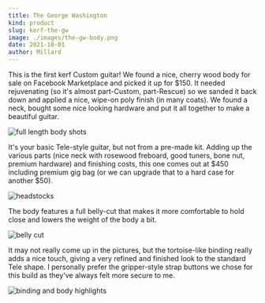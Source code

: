 ```yaml
---
title: The George Washington
kind: product
slug: kerf-the-gw
image: ./images/the-gw-body.png
date: 2021-10-01
author: Millard
---
```


This is the first kerf Custom guitar! We found a nice, cherry wood body for sale on Facebook Marketplace
and picked it up for $150. It needed rejuvenating (so it's almost part-Custom, part-Rescue) so we
sanded it back down and applied a nice, wipe-on poly finish (in many coats). We found a neck, bought
some nice looking hardware and put it all together to make a beautiful guitar.

![full length body shots](images/the-gw-full.png)

It's your basic Tele-style guitar, but not from a pre-made kit. Adding up the various parts 
(nice neck with rosewood freboard, good tuners, bone nut, premium hardware) and
finishing costs, this one comes out at $450 including premium gig bag 
(or we can upgrade that to a hard case for another $50).

![headstocks](images/the-gw-montage.png)

The body features a full belly-cut that makes it more comfortable to hold close and lowers
the weight of the body a bit.

![belly cut](images/the-gw-bellycut.png)

It may not really come up in the pictures, but the tortoise-like binding really adds a nice touch, 
giving a very refined and finished look to the standard Tele shape. I personally prefer the gripper-style
strap buttons we chose for this build as they've always felt more secure to me.

![binding and body highlights](images/the-gw-highlights.png)
